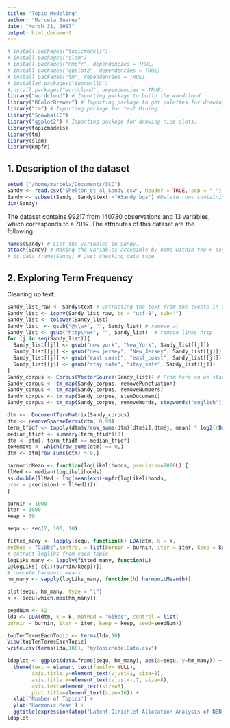 ```yaml
---
title: "Topic_Modeling"
author: "Marcela Suarez"
date: "March 31, 2017"
output: html_document
---
```


```r
# install.packages("topicmodels")
# install.packages("slam")
# install.packages("Rmpfr", dependencies = TRUE)
# install.packages("ggplot2", dependencies = TRUE)
# install.packages("tm", dependencies = TRUE)
# installed.packages("SnowballC")
#install.packages("wordcloud", dependencies = TRUE)
library("wordcloud") # Importing package to build the wordcloud
library("RColorBrewer") # Importing package to get palettes for drawing nice plots.
library("tm") # Importing package for text Mining
library("SnowballC")
library("ggplot2") # Importing package for drawing nice plots.
library(topicmodels)
library(tm)
library(slam)
library(Rmpfr)
```


## 1. Description of the dataset

```r
setwd ("/home/marcela/Documents/ICC") 
Sandy <- read.csv("Shelton_et_al_Sandy.csv", header = TRUE, sep = ",") # Loading data into R.
Sandy <- subset(Sandy, Sandy$text!="#Sandy bgz") #Delete rows containing just that text
dim(Sandy) 
```

The dataset contains 99217 from 140780 observations and 13 variables, which corresponds to a 70%. The attributes of this dataset are the following:

```r
names(Sandy) # List the variables in Sandy. 
attach(Sandy) # Making the variables accesible by name within the R session
# is.data.frame(Sandy) # Just checking data type
```

## 2. Exploring Term Frequency

Cleaning up text:
```r
Sandy_list_raw <- Sandy$text # Extracting the text from the tweets in a vector
Sandy_list <- iconv(Sandy_list_raw, to = "utf-8", sub="")
Sandy_list <- tolower(Sandy_list)
Sandy_list  <- gsub("@\\w+", "", Sandy_list) # remove at
Sandy_list <- gsub("http\\w+", "", Sandy_list)  # remove links http
for (j in seq(Sandy_list)){
  Sandy_list[[j]] <- gsub("new york", "New_York", Sandy_list[[j]])
  Sandy_list[[j]] <- gsub("new jersey", "New_Jersey", Sandy_list[[j]])
  Sandy_list[[j]] <- gsub("east coast", "east_coast", Sandy_list[[j]])
  Sandy_list[[j]] <- gsub("stay safe", "stay_safe", Sandy_list[[j]])
}
Sandy_corpus <- Corpus(VectorSource(Sandy_list)) # From here on we start constructing the lexical Corpus:
Sandy_corpus <- tm_map(Sandy_corpus, removePunctuation)
Sandy_corpus <- tm_map(Sandy_corpus, removeNumbers)
Sandy_corpus <- tm_map(Sandy_corpus, stemDocument)
Sandy_corpus <- tm_map(Sandy_corpus, removeWords, stopwords("english"))
```

```r
dtm <-  DocumentTermMatrix(Sandy_corpus)
dtm <- removeSparseTerms(dtm, 0.99)
term_tfidf <- tapply(dtm$v/row_sums(dtm)[dtm$i],dtm$j, mean) * log2(nDocs(dtm)/col_sums(dtm > 0))
median_tfidf <- summary(term_tfidf)[3]
dtm <- dtm[, term_tfidf >= median_tfidf]
toRemove <- which(row_sums(dtm) == 0,)
dtm <- dtm[row_sums(dtm) > 0,]

harmonicMean <- function(logLikelihoods, precision=2000L) {
llMed <- median(logLikelihoods)
as.double(llMed - log(mean(exp(-mpfr(logLikelihoods,
prec = precision) + llMed))))
}

burnin = 1000
iter = 1000
keep = 50

sequ <- seq(2, 100, 10)

fitted_many <- lapply(sequ, function(k) LDA(dtm, k = k,
method = "Gibbs",control = list(burnin = burnin, iter = iter, keep = keep) ))
# extract logliks from each topic
logLiks_many <- lapply(fitted_many, function(L)
L@logLiks[-c(1:(burnin/keep))])
# compute harmonic means
hm_many <- sapply(logLiks_many, function(h) harmonicMean(h))

plot(sequ, hm_many, type = "l")
k <- sequ[which.max(hm_many)]

seedNum <- 42
lda <- LDA(dtm, k = k, method = "Gibbs", control = list(
burnin = burnin, iter = iter, keep = keep, seed=seedNum))

topTenTermsEachTopic <- terms(lda,10)
View(topTenTermsEachTopic)
write.csv(terms(lda,100), "myTopicModelData.csv")

```
```r
ldaplot <- ggplot(data.frame(sequ, hm_many), aes(x=sequ, y=hm_many)) + geom_path(lwd=0.5) +
  theme(text = element_text(family= NULL),
        axis.title.y=element_text(vjust=1, size=8),
        axis.title.x=element_text(vjust=-.7, size=8),
        axis.text=element_text(size=8),
        plot.title=element_text(size=16)) +
  xlab('Number of Topics') +
  ylab('Harmonic Mean') +
  ggtitle(expression(atop("Latent Dirichlet Allocation Analysis of NEN LLIS", atop(italic("How many distinct topics in the abstracts?"), ""))))
ldaplot
```

